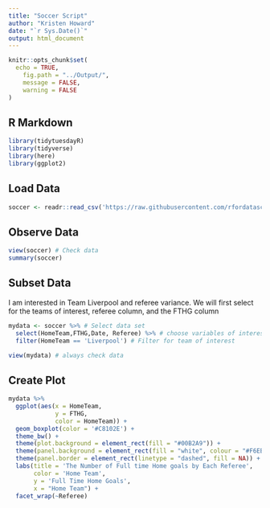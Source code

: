 ```yaml
---
title: "Soccer Script"
author: "Kristen Howard"
date: "`r Sys.Date()`"
output: html_document
---
```


```r
knitr::opts_chunk$set(
  echo = TRUE,
	fig.path = "../Output/",
	message = FALSE,
	warning = FALSE
)
```

## R Markdown

```r
library(tidytuesdayR)
library(tidyverse)
library(here)
library(ggplot2)
```

## Load Data
```r
soccer <- readr::read_csv('https://raw.githubusercontent.com/rfordatascience/tidytuesday/master/data/2023/2023-04-04/soccer21-22.csv')
```

## Observe Data
```r
view(soccer) # Check data
summary(soccer)
```

## Subset Data
I am interested in Team Liverpool and referee variance. We will first select for the teams of interest, referee column, and the FTHG column
```r
mydata <- soccer %>% # Select data set
  select(HomeTeam,FTHG,Date, Referee) %>% # choose variables of interest
  filter(HomeTeam == 'Liverpool') # Filter for team of interest

view(mydata) # always check data
```

## Create Plot
```r

mydata %>%
  ggplot(aes(x = HomeTeam,
             y = FTHG,
             color = HomeTeam)) +
  geom_boxplot(color = '#C8102E') +
  theme_bw() +
  theme(plot.background = element_rect(fill = "#00B2A9")) +
  theme(panel.background = element_rect(fill = "white", colour = "#F6EB61")) +
  theme(panel.border = element_rect(linetype = "dashed", fill = NA)) +
  labs(title = 'The Number of Full time Home goals by Each Referee', 
       color = 'Home Team',
       y = 'Full Time Home Goals',
       x = "Home Team") +
  facet_wrap(~Referee) 
  
```
